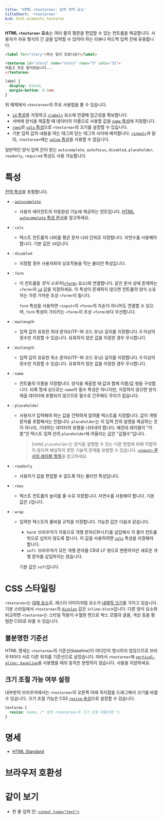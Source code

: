 ```yaml
---
title: 'HTML <textarea>: 입력 영역 요소'
titleShort: '<textarea>'
bcd: html.elements.textarea
---
```


**HTML `<textarea>` 요소**는 여러 줄의 평문을 편집할 수 있는 컨트롤을 제공합니다. 사용자가 자유 형식의 긴 글을 입력할 수 있어야 하는 리뷰나 피드백 입력 칸에 유용합니다.

```html hidden name=demo
<label for="story">무슨 일이 있었나요?</label>

<textarea id="story" name="story" rows="5" cols="33">
어둡고 추운 밤이었습니다...
</textarea>
```

```css hidden name=demo
label {
  display: block;
  margin-bottom: 0.5em;
}
```

<LiveExample height={200} lang="html" name="demo" />

위 예제에서 `<textarea>`의 주요 사용법을 볼 수 있습니다.

- [`id` 특성](../Global_attributes/id)을 지정하고 [`<label>`](./label) 요소에 연결해 접근성을 확보합니다.
- 서버에 양식을 제출할 때 데이터의 이름으로 사용할 값을 [`name` 특성](#term-name)에 지정합니다.
- [`rows`](#term-rows)와 [`cols` 특성](#term-cols)으로 `<textarea>`의 크기를 설정할 수 있습니다.
- 기본 입력 값의 내용을 여는 태그와 닫는 태그의 사이에 배치합니다. [`<input>`](./input)과 달리, `<textarea>`에는 [`value` 특성](./input#term-value)을 사용할 수 없습니다.

일반적인 양식 입력 칸이 받는 `autocomplete`, `autofocus`, `disabled`, `placeholder`, `readonly`, `required` 특성도 사용 가능합니다.

# 특성

[전역 특성](../Global_attributes)을 포함합니다.

- : [`autocomplete`](../Attributes/autocomplete)
  - 사용자 에이전트의 자동완성 기능에 제공하는 힌트입니다. [HTML `autocomplete` 특성 문서](../Attributes/autocomplete)을 참고하세요.
- : `cols`
  - 텍스트 컨트롤의 너비를 평균 문자 너비 단위로 지정합니다. 자연수를 사용해야 합니다. 기본 값은 `20`입니다.
- : `disabled`
  - 지정할 경우 사용자와의 상호작용을 막는 불리언 특성입니다.
- : `form`
  - 이 컨트롤을 _양식 소유자_([`<form>`](./form) 요소)와 연결합니다. 같은 문서 상에 존재하는 `<form>`의 [`id`](../Global_attributes/id) 값을 지정하세요. 이 특성이 존재하지 않으면 컨트롤의 양식 소유자는 가장 가까운 조상 `<form>`이 됩니다.

    `form` 특성을 사용하면 `<input>`이 `<form>`의 자손이 아니어도 연결할 수 있으며, `form` 특성이 가리키는 `<form>`이 조상 `<form>`보다 우선합니다.

- : `maxlength`
  - 입력 값의 유효한 최대 문자(UTF-16 코드 유닛) 길이를 지정합니다. 0 이상의 정수만 지정할 수 있습니다. 유효하지 않은 값을 지정한 경우 무시합니다.
- : `minlength`
  - 입력 값의 유효한 최소 문자(UTF-16 코드 유닛) 길이를 지정합니다. 0 이상의 정수만 지정할 수 있습니다. 유효하지 않은 값을 지정한 경우 무시합니다.
- : `name`
  - 컨트롤의 이름을 지정합니다. 양식을 제출할 때 값과 함께 이름/값 쌍을 구성합니다. 비록 명세 상으로는 `name`이 필수 특성은 아니지만, 지정하지 않으면 양식 제출 데이터에 포함되지 않으므로 필수로 간주해도 무리가 없습니다.

- : `placeholder`
  - 사용자가 입력해야 하는 값을 간략하게 알려줄 텍스트를 지정합니다. 값이 개행 문자를 포함해서는 안됩니다. `placeholder`는 이 입력 칸의 설명을 제공하는 것이 아니라, 기대하는 데이터의 유형을 나타내야 합니다. 예컨대 레이블이 "이름"인 텍스트 입력 칸의 `placeholder`에 어울리는 값은 "김철수"입니다.

    > [note] `placeholder`는 양식을 설명할 수 있는 다른 방법에 비해 적합하지 않으며 예상하지 못한 기술적 문제를 유발할 수 있습니다. [`<input>` 문서의 레이블 항목](./input#레이블)을 참고하세요.

- : `readonly`
  - 사용자가 값을 편집할 수 없도록 하는 불리언 특성입니다.

- : `rows`
  - 텍스트 컨트롤의 높이를 줄 수로 지정합니다. 자연수를 사용해야 합니다. 기본 값은 `2`입니다.
- : `wrap`
  - 입력한 텍스트의 줄바꿈 규칙을 지정합니다. 가능한 값은 다음과 같습니다.
    - `hard`: 브라우저가 자동으로 개행 문자(CR+LF)를 삽입해서 각 줄이 컨트롤 밖으로 넘치지 않도록 합니다. 이 값을 사용하려면 [`cols`](#term-cols) 특성을 지정해야 합니다.
    - `soft`: 브라우저가 모든 개행 문자를 CR과 LF 쌍으로 변환하지만 새로운 개행 문자를 삽입하지는 않습니다.

    기본 값은 `soft`입니다.

# CSS 스타일링

`<textarea>`는 [대체 요소](/docs/Web/CSS/Replaced_element)로, 래스터 이미지처럼 요소가 [내재적 크기]를 가지고 있습니다. 기본 스타일에서 `<textarea>`의 [`display`](/docs/Web/CSS/display) 값은 `inline-block`입니다. 다른 양식 요소와 비교하면 `<textarea>`는 스타일 적용이 수월한 편으로 박스 모델과 글꼴, 색상 등을 평범한 CSS로 바꿀 수 있습니다.

## 불분명한 기준선

HTML 명세는 `<textarea>`의 기준선(baseline)이 어디인지 명시하지 않았으므로 브라우저마다 서로 다른 위치를 기준선으로 삼았습니다. 따라서 `<textarea>`에 [`vertical-align: baseline`][`vertical-align`]을 사용했을 때의 동작은 분명하지 않습니다. 사용을 지양하세요.

## 크기 조절 가능 여부 설정

대부분의 브라우저에서는 `<textarea>`의 오른쪽 아래 꼭지점을 드래그해서 크기를 바꿀 수 있습니다. 크기 조절 기능은 CSS [`resize` 속성][`resize`]으로 설정할 수 있습니다.

```css
textarea {
  resize: none; /* 모든 <textarea>의 크기 조절 비활성화 */
}
```

# 명세

- [HTML Standard](https://html.spec.whatwg.org/multipage/form-elements.html#the-textarea-element)

# 브라우저 호환성

<BrowserCompat data={props.bcd} />

# 같이 보기

- 한 줄 입력 칸: [`<input type="text">`](./input/text)

[`resize`]: https://developer.mozilla.org/en-US/docs/Web/CSS/resize
[`vertical-align`]: /docs/Web/CSS/vertical-align
[내재적 크기]: /docs/Web/CSS/Intrinsic_size
